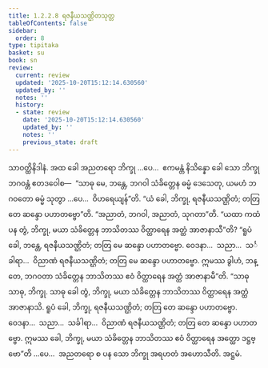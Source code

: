 ```yaml
---
title: 1.2.2.8 ရဇနီယသဏ္ဌိတသုတ္တ
tableOfContents: false
sidebar:
  order: 8
type: tipitaka
basket: su
book: sn
review:
  current: review
  updated: '2025-10-20T15:12:14.630560'
  updated_by: ''
  notes: ''
  history:
  - state: review
    date: '2025-10-20T15:12:14.630560'
    updated_by: ''
    notes: ''
    previous_state: draft
---
```



<DynamicBreadcrumb />


<ReviewStatus review={frontmatter.review} showDetails={true} />

<HypothesisAnnotation frontmatter={frontmatter} />

<Division number="70" book="sn" e="ch" v="18" p="290">

<Paragraph number="368" book="sn">
သာဝတ္ထိနိဒါနံ. အထ ခေါ အညတရော ဘိက္ခု …ပေ…  ဧကမန္တံ နိသိန္နော ခေါ သော ဘိက္ခု ဘဂဝန္တံ ဧတဒဝေါစ—  “သာဓု မေ, ဘန္တေ, ဘဂဝါ သံခိတ္တေန ဓမ္မံ ဒေသေတု, ယမဟံ ဘဂဝတော ဓမ္မံ သုတွာ …ပေ…  ဝိဟရေယျန်”တိ. “ယံ ခေါ, ဘိက္ခု, ရဇနီယသဏ္ဌိတံ; တတြ တေ ဆန္ဒော ပဟာတဗ္ဗော”တိ. “အညာတံ, ဘဂဝါ, အညာတံ, သုဂတာ”တိ.
</Paragraph>

<Paragraph number="369" book="sn">
“ယထာ ကထံ ပန တွံ, ဘိက္ခု, မယာ သံခိတ္တေန ဘာသိတဿ ဝိတ္ထာရေန အတ္ထံ အာဇာနာသီ”တိ? “ရူပံ ခေါ, ဘန္တေ, ရဇနီယသဏ္ဌိတံ; တတြ မေ ဆန္ဒော ပဟာတဗ္ဗော. ဝေဒနာ…  သညာ…  သင်္ခါရာ…  ဝိညာဏံ ရဇနီယသဏ္ဌိတံ; တတြ မေ ဆန္ဒော ပဟာတဗ္ဗော. ဣမဿ ခွါဟံ, ဘန္တေ, ဘဂဝတာ သံခိတ္တေန ဘာသိတဿ ဧဝံ ဝိတ္ထာရေန အတ္ထံ အာဇာနာမီ”တိ.
</Paragraph>

<Paragraph number="370" book="sn">
“သာဓု သာဓု, ဘိက္ခု. သာဓု ခေါ တွံ, ဘိက္ခု, မယာ သံခိတ္တေန ဘာသိတဿ ဝိတ္ထာရေန အတ္ထံ အာဇာနာသိ. ရူပံ ခေါ, ဘိက္ခု, ရဇနီယသဏ္ဌိတံ; တတြ တေ ဆန္ဒော ပဟာတဗ္ဗော. ဝေဒနာ…  သညာ…  သင်္ခါရာ…  ဝိညာဏံ ရဇနီယသဏ္ဌိတံ; တတြ တေ ဆန္ဒော ပဟာတဗ္ဗော. ဣမဿ ခေါ, ဘိက္ခု, မယာ သံခိတ္တေန ဘာသိတဿ ဧဝံ ဝိတ္ထာရေန အတ္ထော ဒဋ္ဌဗ္ဗော”တိ …ပေ…  အညတရော စ ပန သော ဘိက္ခု အရဟတံ အဟောသီတိ.

</Paragraph>
</Division>

<Paragraph number="371" type="center" book="sn">
အဋ္ဌမံ.
</Paragraph>